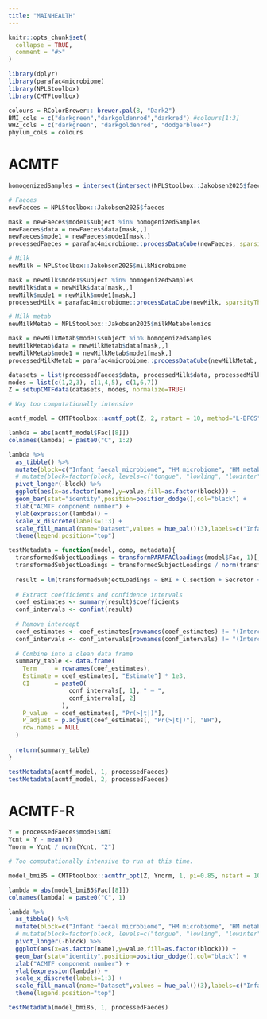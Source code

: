 ```yaml
---
title: "MAINHEALTH"
---
```


```r
knitr::opts_chunk$set(
  collapse = TRUE,
  comment = "#>"
)
```

```r
library(dplyr)
library(parafac4microbiome)
library(NPLStoolbox)
library(CMTFtoolbox)
```

```r
colours = RColorBrewer:: brewer.pal(8, "Dark2")
BMI_cols = c("darkgreen","darkgoldenrod","darkred") #colours[1:3]
WHZ_cols = c("darkgreen", "darkgoldenrod", "dodgerblue4")
phylum_cols = colours
```

# ACMTF

```r
homogenizedSamples = intersect(intersect(NPLStoolbox::Jakobsen2025$faeces$mode1 %>% filter(!is.na(BMI)) %>% select(subject) %>% pull(), NPLStoolbox::Jakobsen2025$milkMicrobiome$mode1 %>% filter(!is.na(BMI)) %>% select(subject) %>% pull()), NPLStoolbox::Jakobsen2025$milkMetabolomics$mode1 %>% filter(!is.na(BMI)) %>% select(subject) %>% pull())

# Faeces
newFaeces = NPLStoolbox::Jakobsen2025$faeces

mask = newFaeces$mode1$subject %in% homogenizedSamples
newFaeces$data = newFaeces$data[mask,,]
newFaeces$mode1 = newFaeces$mode1[mask,]
processedFaeces = parafac4microbiome::processDataCube(newFaeces, sparsityThreshold = 0.75, centerMode=1, scaleMode=2)

# Milk
newMilk = NPLStoolbox::Jakobsen2025$milkMicrobiome

mask = newMilk$mode1$subject %in% homogenizedSamples
newMilk$data = newMilk$data[mask,,]
newMilk$mode1 = newMilk$mode1[mask,]
processedMilk = parafac4microbiome::processDataCube(newMilk, sparsityThreshold=0.85, centerMode=1, scaleMode=2)

# Milk metab
newMilkMetab = NPLStoolbox::Jakobsen2025$milkMetabolomics

mask = newMilkMetab$mode1$subject %in% homogenizedSamples
newMilkMetab$data = newMilkMetab$data[mask,,]
newMilkMetab$mode1 = newMilkMetab$mode1[mask,]
processedMilkMetab = parafac4microbiome::processDataCube(newMilkMetab, CLR=FALSE, centerMode=1, scaleMode=2)
```

```r
datasets = list(processedFaeces$data, processedMilk$data, processedMilkMetab$data)
modes = list(c(1,2,3), c(1,4,5), c(1,6,7))
Z = setupCMTFdata(datasets, modes, normalize=TRUE)
```

```r
# Way too computationally intensive
```

```r
acmtf_model = CMTFtoolbox::acmtf_opt(Z, 2, nstart = 10, method="L-BFGS", numCores=10)
```

```r
lambda = abs(acmtf_model$Fac[[8]])
colnames(lambda) = paste0("C", 1:2)

lambda %>%
  as_tibble() %>%
  mutate(block=c("Infant faecal microbiome", "HM microbiome", "HM metabolome")) %>%
  # mutate(block=factor(block, levels=c("tongue", "lowling", "lowinter", "upling", "upinter", "saliva", "metab"))) %>%
  pivot_longer(-block) %>%
  ggplot(aes(x=as.factor(name),y=value,fill=as.factor(block))) +
  geom_bar(stat="identity",position=position_dodge(),col="black") +
  xlab("ACMTF component number") +
  ylab(expression(lambda)) +
  scale_x_discrete(labels=1:3) +
  scale_fill_manual(name="Dataset",values = hue_pal()(3),labels=c("Infant faecal microbiome", "HM microbiome", "HM metabolome")) +
  theme(legend.position="top")
```
```r
testMetadata = function(model, comp, metadata){
  transformedSubjectLoadings = transformPARAFACloadings(model$Fac, 1)[,comp]
  transformedSubjectLoadings = transformedSubjectLoadings / norm(transformedSubjectLoadings, "2")
  
  result = lm(transformedSubjectLoadings ~ BMI + C.section + Secretor + Lewis + whz.6m, data=metadata$mode1)
  
  # Extract coefficients and confidence intervals
  coef_estimates <- summary(result)$coefficients
  conf_intervals <- confint(result)
  
  # Remove intercept
  coef_estimates <- coef_estimates[rownames(coef_estimates) != "(Intercept)", ]
  conf_intervals <- conf_intervals[rownames(conf_intervals) != "(Intercept)", ]
  
  # Combine into a clean data frame
  summary_table <- data.frame(
    Term     = rownames(coef_estimates),
    Estimate = coef_estimates[, "Estimate"] * 1e3,
    CI       = paste0(
                 conf_intervals[, 1], " – ",
                 conf_intervals[, 2]
               ),
    P_value  = coef_estimates[, "Pr(>|t|)"],
    P_adjust = p.adjust(coef_estimates[, "Pr(>|t|)"], "BH"),
    row.names = NULL
  )
  
  return(summary_table)
}

testMetadata(acmtf_model, 1, processedFaeces)
testMetadata(acmtf_model, 2, processedFaeces)
```
# ACMTF-R

```r
Y = processedFaeces$mode1$BMI
Ycnt = Y - mean(Y)
Ynorm = Ycnt / norm(Ycnt, "2")
```

```r
# Too computationally intensive to run at this time.
```

```r
model_bmi85 = CMTFtoolbox::acmtfr_opt(Z, Ynorm, 1, pi=0.85, nstart = 10, method="L-BFGS", numCores=10)
```

```r
lambda = abs(model_bmi85$Fac[[8]])
colnames(lambda) = paste0("C", 1)

lambda %>%
  as_tibble() %>%
  mutate(block=c("Infant faecal microbiome", "HM microbiome", "HM metabolome")) %>%
  # mutate(block=factor(block, levels=c("tongue", "lowling", "lowinter", "upling", "upinter", "saliva", "metab"))) %>%
  pivot_longer(-block) %>%
  ggplot(aes(x=as.factor(name),y=value,fill=as.factor(block))) +
  geom_bar(stat="identity",position=position_dodge(),col="black") +
  xlab("ACMTF component number") +
  ylab(expression(lambda)) +
  scale_x_discrete(labels=1:3) +
  scale_fill_manual(name="Dataset",values = hue_pal()(3),labels=c("Infant faecal microbiome", "HM microbiome", "HM metabolome")) +
  theme(legend.position="top")
```

```r
testMetadata(model_bmi85, 1, processedFaeces)
```
